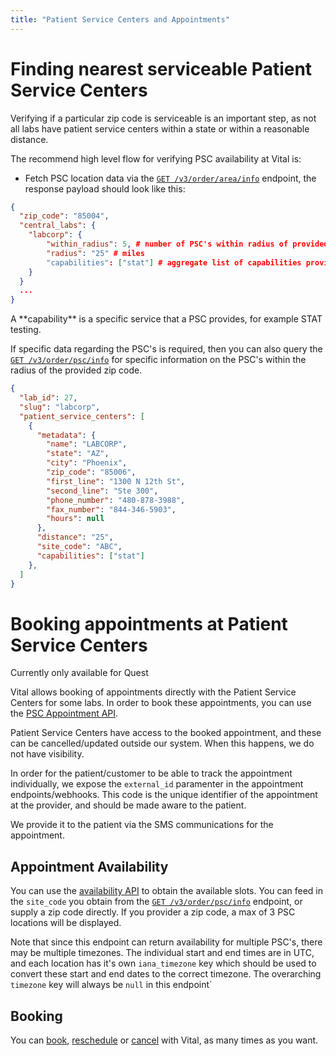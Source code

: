 ```yaml
---
title: "Patient Service Centers and Appointments"
---
```


# Finding nearest serviceable Patient Service Centers

Verifying if a particular zip code is serviceable is an important step, as not all labs have patient service centers within a state or within a reasonable distance.

The recommend high level flow for verifying PSC availability at Vital is:

- Fetch PSC location data via the [`GET /v3/order/area/info`](/api-reference/lab-testing/area-info) endpoint, the response payload should look like this:

```json
{
  "zip_code": "85004",
  "central_labs": {
    "labcorp": {
        "within_radius": 5, # number of PSC's within radius of provided zip code
        "radius": "25" # miles
        "capabilities": ["stat"] # aggregate list of capabilities provided by PSCs within the radius
    }
  }
  ...
}
```

<Note>
A **capability** is a specific service that a PSC provides, for example STAT testing.
</Note>

If specific data regarding the PSC's is required, then you can also query the [`GET /v3/order/psc/info`](/api-reference/lab-testing/psc-info) for specific information on the PSC's within the radius of the provided zip code.

```json
{
  "lab_id": 27,
  "slug": "labcorp",
  "patient_service_centers": [
    {
      "metadata": {
        "name": "LABCORP",
        "state": "AZ",
        "city": "Phoenix",
        "zip_code": "85006",
        "first_line": "1300 N 12th St",
        "second_line": "Ste 300",
        "phone_number": "480-878-3988",
        "fax_number": "844-346-5903",
        "hours": null
      },
      "distance": "25",
      "site_code": "ABC",
      "capabilities": ["stat"]
    },
  ]
}
```

# Booking appointments at Patient Service Centers

<Note>
  Currently only available for Quest
</Note>

Vital allows booking of appointments directly with the Patient Service Centers for some labs. In order to book these appointments, you can use the [PSC Appointment API](/api-reference/lab-testing/psc-schedulling/appointment-psc-availability).

Patient Service Centers have access to the booked appointment, and these can be cancelled/updated outside our system. When this happens, we do not have visibility.

In order for the patient/customer to be able to track the appointment individually, we expose the `external_id` paramenter in the appointment endpoints/webhooks. This code is the unique identifier of the appointment at the provider, and should be made aware to the patient.

We provide it to the patient via the SMS communications for the appointment.

## Appointment Availability

You can use the [availability API](/api-reference/lab-testing/psc-schedulling/appointment-psc-availability) to obtain the available slots. You can feed in the `site_code` you obtain from the [`GET /v3/order/psc/info`](/api-reference/lab-testing/psc-info) endpoint, or supply a zip code directly. If you provider a zip code, a max of 3 PSC locations will be displayed.

Note that since this endpoint can return availability for multiple PSC's, there may be multiple timezones. The individual start and end times are in UTC, and each location has it's own `iana_timezone` key which should be used to convert these start and end dates to the correct timezone.
The overarching `timezone` key will always be `null` in this endpoint\`

## Booking

You can [book](/api-reference/lab-testing/psc-schedulling/appointment-psc-booking), [reschedule](/api-reference/lab-testing/psc-schedulling/appointment-psc-rescheduling) or [cancel](/api-reference/lab-testing/psc-schedulling/appointment-psc-cancelling) with Vital, as many times as you want.